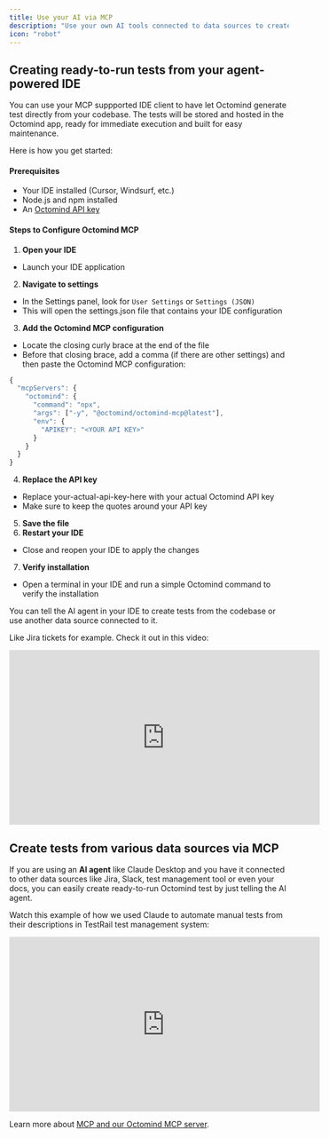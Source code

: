 ```yaml
---
title: Use your AI via MCP
description: "Use your own AI tools connected to data sources to create Octomind tests"
icon: "robot"
---
```


## Creating ready-to-run tests from your agent-powered IDE

You can use your MCP suppported IDE client to have let Octomind generate test directly from your codebase. The tests will be stored and hosted in the Octomind app, ready for immediate execution and built for easy maintenance.

Here is how you get started:

#### Prerequisites

- Your IDE installed (Cursor, Windsurf, etc.)
- Node.js and npm installed
- An [Octomind API key](/api-reference)

#### Steps to Configure Octomind MCP

1. **Open your IDE**

- Launch your IDE application

2. **Navigate to settings**

- In the Settings panel, look for `User Settings` or `Settings (JSON)`
- This will open the settings.json file that contains your IDE configuration

3. **Add the Octomind MCP configuration**

- Locate the closing curly brace at the end of the file
- Before that closing brace, add a comma (if there are other settings) and then paste the Octomind MCP configuration:

```javascript
{
  "mcpServers": {
    "octomind": {
      "command": "npx",
      "args": ["-y", "@octomind/octomind-mcp@latest"],
      "env": {
        "APIKEY": "<YOUR API KEY>"
      }
    }
  }
}
```

4. **Replace the API key**

- Replace your-actual-api-key-here with your actual Octomind API key
- Make sure to keep the quotes around your API key

5. **Save the file**
6. **Restart your IDE**

- Close and reopen your IDE to apply the changes

7. **Verify installation**

- Open a terminal in your IDE and run a simple Octomind command to verify the installation

You can tell the AI agent in your IDE to create tests from the codebase or use another data source connected to it.

Like Jira tickets for example. Check it out in this video:

<iframe
  width="560"
  height="315"
  src="https://www.youtube.com/embed/71zh5vWwfb4?si=oWjYNHUu9fHKaqAQ"
  title="YouTube video player"
  frameborder="0"
  allow="accelerometer; autoplay; clipboard-write; encrypted-media; gyroscope; picture-in-picture; web-share"
  referrerpolicy="strict-origin-when-cross-origin"
  allowfullscreen
></iframe>

## Create tests from various data sources via MCP

If you are using an **AI agent** like Claude Desktop and you have it connected to other data sources like Jira, Slack, test management tool or even your docs, you can easily create ready-to-run Octomind test by just telling the AI agent.

Watch this example of how we used Claude to automate manual tests from their descriptions in TestRail test management system:

<iframe
  width="560"
  height="315"
  src="https://www.youtube.com/embed/I7lc9I0S62Y?si=K0weVFWlBhPB7Uf3"
  title="YouTube video player"
  frameborder="0"
  allow="accelerometer; autoplay; clipboard-write; encrypted-media; gyroscope; picture-in-picture; web-share"
  referrerpolicy="strict-origin-when-cross-origin"
  allowfullscreen
></iframe>

Learn more about [MCP and our Octomind MCP server](/mcp/).
